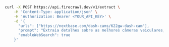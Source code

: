 ```bash cURL
curl -X POST https://api.firecrawl.dev/v1/extract \
    -H 'Content-Type: application/json' \
    -H 'Authorization: Bearer <YOUR_API_KEY>' \
    -d '{
      "urls": ["https://nextbase.com/dash-cams/622gw-dash-cam"],
      "prompt": "Extraia detalhes sobre as melhores câmeras veiculares, incluindo preços, recursos, prós e contras e avaliações.",
      "enableWebSearch": true
    }'
```
